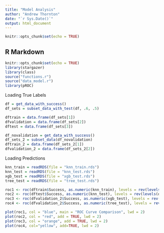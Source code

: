 ```yaml
---
title: "Model Analysis"
author: "Andrew Thornton"
date: "`r Sys.Date()`"
output: html_document
---
```


```r
knitr::opts_chunk$set(echo = TRUE)
```

## R Markdown

```r
knitr::opts_chunk$set(echo = TRUE)
library(stargazer)
library(class)
source("functions.r")
source("data_model.r")
library(pROC)
```
Loading True Labels
```r
df = get_data_with_success()
df_sets = subset_data_with_test(df, .6, .5)

dftrain = data.frame(df_sets[1])
dfvalidation = data.frame(df_sets[2])
dftest = data.frame(df_sets[3])

df_novalidation = get_data_with_success()
df_sets_2 = subset_data(df_novalidation)
dftrain_2 = data.frame(df_sets_2[1])
dfvalidation_2 = data.frame(df_sets_2[2])
```

Loading Predictions
``` r
knn_train = readRDS(file = "knn_train.rds")
knn_test = readRDS(file = "knn_test.rds")
xgb_test = readRDS(file = "xgb_test.rds")
tree_test = readRDS(file = "tree_test.rds")

```

``` r
roc1 <- roc(dftrain$Success, as.numeric(knn_train), levels = rev(levels(dftrain$Success)))
roc2 <- roc(dftest$Success, as.numeric(knn_test), levels = rev(levels(dftest$Success)))
roc3 <- roc(dfvalidation_2$Success, as.numeric(xgb_test), levels = rev(levels(dfvalidation_2$Success)))
roc4 <- roc(dfvalidation_2$Success, as.numeric(tree_test), levels = rev(levels(dfvalidation_2$Success)))

plot(roc1, col = "blue", main = "ROC Curve Comparison", lwd = 2)
plot(roc2, col = "red", add = TRUE, lwd = 2)
plot(roc3, col = "orange", add = TRUE, lwd = 2)
plot(roc4, col="yellow", add=TRUE, lwd = 2)
```